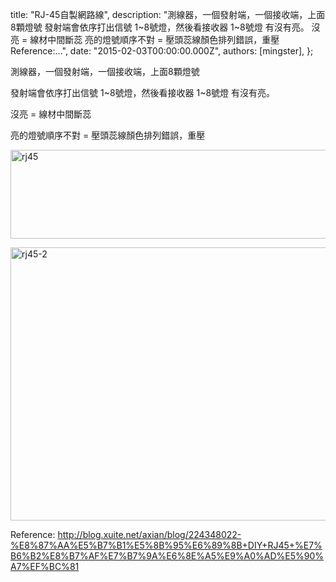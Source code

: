 
  title: "RJ-45自製網路線",
  description: "測線器，一個發射端，一個接收端，上面8顆燈號 發射端會依序打出信號 1~8號燈，然後看接收器 1~8號燈 有沒有亮。 沒亮 = 線材中間斷蕊 亮的燈號順序不對 = 壓頭蕊線顏色排列錯誤，重壓 Reference:...",
  date: "2015-02-03T00:00:00.000Z",
  authors: [mingster],
};

<p>測線器，一個發射端，一個接收端，上面8顆燈號</p>
<p>發射端會依序打出信號 1~8號燈，然後看接收器 1~8號燈 有沒有亮。</p>
<p>沒亮 = 線材中間斷蕊</p>
<p>亮的燈號順序不對 = 壓頭蕊線顏色排列錯誤，重壓</p>
<p><img class="alignnone size-full wp-image-960" src="/img/rj45.png" alt="rj45" width="511" height="142" /></p>
<p><img class="alignnone size-full wp-image-1651" src="/img/rj45-2.png" alt="rj45-2" width="510" height="437" /></p>
<p>Reference: <a href="http://blog.xuite.net/axian/blog/224348022-%E8%87%AA%E5%B7%B1%E5%8B%95%E6%89%8B+DIY+RJ45+%E7%B6%B2%E8%B7%AF%E7%B7%9A%E6%8E%A5%E9%A0%AD%E5%90%A7%EF%BC%81" target="_new">http://blog.xuite.net/axian/blog/224348022-%E8%87%AA%E5%B7%B1%E5%8B%95%E6%89%8B+DIY+RJ45+%E7%B6%B2%E8%B7%AF%E7%B7%9A%E6%8E%A5%E9%A0%AD%E5%90%A7%EF%BC%81</a></p>
